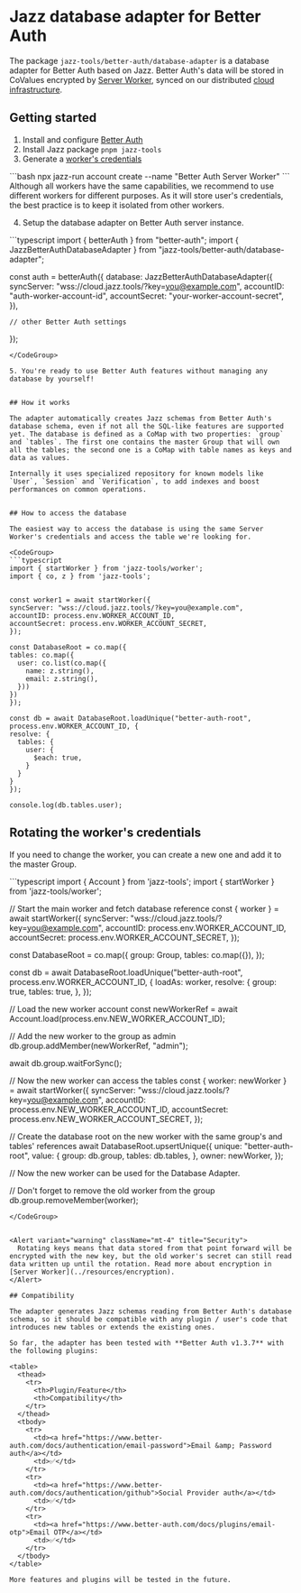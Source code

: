 
# Jazz database adapter for Better Auth

The package `jazz-tools/better-auth/database-adapter` is a database adapter for Better Auth based on Jazz. Better Auth's data will be stored in CoValues encrypted by [Server Worker](../server-side/setup), synced on our distributed [cloud infrastructure](/cloud).

## Getting started

1. Install and configure [Better Auth](https://www.better-auth.com/docs/installation)
2. Install Jazz package `pnpm jazz-tools`
3. Generate a [worker's credentials](/docs/react/server-side/setup#generating-credentials)

  <CodeGroup>
  ```bash
  npx jazz-run account create --name "Better Auth Server Worker"
  ```
  </CodeGroup>

  <Alert variant="info" className="mt-4" title="Security">
    Although all workers have the same capabilities, we recommend to use different workers for different purposes. As it will store user's credentials, the best practice is to keep it isolated from other workers.
  </Alert>

4. Setup the database adapter on Better Auth server instance.

  <CodeGroup>
  ```typescript
  import { betterAuth } from "better-auth";
  import { JazzBetterAuthDatabaseAdapter } from "jazz-tools/better-auth/database-adapter";

  const auth = betterAuth({
    database: JazzBetterAuthDatabaseAdapter({
      syncServer: "wss://cloud.jazz.tools/?key=you@example.com",
      accountID: "auth-worker-account-id",
      accountSecret: "your-worker-account-secret",
    }),

    // other Better Auth settings
  });
  ```
  </CodeGroup>

5. You're ready to use Better Auth features without managing any database by yourself!


## How it works

The adapter automatically creates Jazz schemas from Better Auth's database schema, even if not all the SQL-like features are supported yet. The database is defined as a CoMap with two properties: `group` and `tables`. The first one contains the master Group that will own all the tables; the second one is a CoMap with table names as keys and data as values.

Internally it uses specialized repository for known models like `User`, `Session` and `Verification`, to add indexes and boost performances on common operations.


## How to access the database

The easiest way to access the database is using the same Server Worker's credentials and access the table we're looking for.

<CodeGroup>
```typescript
import { startWorker } from 'jazz-tools/worker';
import { co, z } from 'jazz-tools';


const worker1 = await startWorker({
  syncServer: "wss://cloud.jazz.tools/?key=you@example.com",
  accountID: process.env.WORKER_ACCOUNT_ID,
  accountSecret: process.env.WORKER_ACCOUNT_SECRET,
});

const DatabaseRoot = co.map({
  tables: co.map({
    user: co.list(co.map({
      name: z.string(),
      email: z.string(),
    }))
  })
});

const db = await DatabaseRoot.loadUnique("better-auth-root", process.env.WORKER_ACCOUNT_ID, {
  resolve: {
    tables: {
      user: {
        $each: true,
      }
    }
  }
});

console.log(db.tables.user);
```
</CodeGroup>


## Rotating the worker's credentials

If you need to change the worker, you can create a new one and add it to the master Group.

<CodeGroup>
```typescript
import { Account } from 'jazz-tools';
import { startWorker } from 'jazz-tools/worker';

// Start the main worker and fetch database reference
const { worker } = await startWorker({
  syncServer: "wss://cloud.jazz.tools/?key=you@example.com",
  accountID: process.env.WORKER_ACCOUNT_ID,
  accountSecret: process.env.WORKER_ACCOUNT_SECRET,
});

const DatabaseRoot = co.map({
  group: Group,
  tables: co.map({}),
});

const db = await DatabaseRoot.loadUnique("better-auth-root", process.env.WORKER_ACCOUNT_ID, {
  loadAs: worker,
  resolve: {
    group: true,
    tables: true,
  },
});

// Load the new worker account
const newWorkerRef = await Account.load(process.env.NEW_WORKER_ACCOUNT_ID);

// Add the new worker to the group as admin
db.group.addMember(newWorkerRef, "admin");

await db.group.waitForSync();

// Now the new worker can access the tables
const { worker: newWorker } = await startWorker({
  syncServer: "wss://cloud.jazz.tools/?key=you@example.com",
  accountID: process.env.NEW_WORKER_ACCOUNT_ID,
  accountSecret: process.env.NEW_WORKER_ACCOUNT_SECRET,
});

// Create the database root on the new worker with the same group's and tables' references
await DatabaseRoot.upsertUnique({
  unique: "better-auth-root",
  value: {
    group: db.group,
    tables: db.tables,
  },
  owner: newWorker,
});

// Now the new worker can be used for the Database Adapter.

// Don't forget to remove the old worker from the group
db.group.removeMember(worker);
```
</CodeGroup>


<Alert variant="warning" className="mt-4" title="Security">
  Rotating keys means that data stored from that point forward will be encrypted with the new key, but the old worker's secret can still read data written up until the rotation. Read more about encryption in [Server Worker](../resources/encryption).
</Alert>

## Compatibility

The adapter generates Jazz schemas reading from Better Auth's database schema, so it should be compatible with any plugin / user's code that introduces new tables or extends the existing ones.

So far, the adapter has been tested with **Better Auth v1.3.7** with the following plugins:

<table>
  <thead>
    <tr>
      <th>Plugin/Feature</th>
      <th>Compatibility</th>
    </tr>
  </thead>
  <tbody>
    <tr>
      <td><a href="https://www.better-auth.com/docs/authentication/email-password">Email &amp; Password auth</a></td>
      <td>✅</td>
    </tr>
    <tr>
      <td><a href="https://www.better-auth.com/docs/authentication/github">Social Provider auth</a></td>
      <td>✅</td>
    </tr>
    <tr>
      <td><a href="https://www.better-auth.com/docs/plugins/email-otp">Email OTP</a></td>
      <td>✅</td>
    </tr>
  </tbody>
</table>

More features and plugins will be tested in the future.